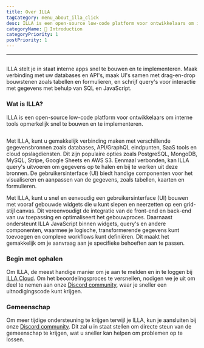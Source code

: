 ```yaml
---
title: Over ILLA
tagCategory: menu_about_illa_click
desc: ILLA is een open-source low-code platform voor ontwikkelaars om interne tools opmerkelijk snel te bouwen en te implementeren.
categoryName: 👋 Introduction
categoryPriority: 1
postPriority: 1
---
```


* * *

## <Heading hidden>Over ILLA</Heading>

ILLA stelt je in staat interne apps snel te bouwen en te implementeren. Maak verbinding met uw databases en API's, maak UI's samen met drag-en-drop bouwstenen zoals tabellen en formulieren, en schrijf query's voor interactie met gegevens met behulp van SQL en JavaScript.

### Wat is ILLA?

ILLA is een open-source low-code platform voor ontwikkelaars om interne tools opmerkelijk snel te bouwen en te implementeren.

<img
  src='https://cdn.illacloud.com/official-website/img/docs/introduction/about-illa-cloud.png'
  alt=""
/>

Met ILLA, kunt u gemakkelijk verbinding maken met verschillende gegevensbronnen zoals databases, API/GraphQL eindpunten, SaaS tools en cloud opslagdiensten. Dit zijn populaire opties zoals PostgreSQL, MongoDB, MySQL, Stripe, Google Sheets en AWS S3. Eenmaal verbonden, kan ILLA query's uitvoeren om gegevens op te halen en bij te werken uit deze bronnen. De gebruikersinterface (UI) biedt handige componenten voor het visualiseren en aanpassen van de gegevens, zoals tabellen, kaarten en formulieren.

Met ILLA, kunt u snel en eenvoudig een gebruikersinterface (UI) bouwen met vooraf gebouwde widgets die u kunt slepen en neerzetten op een grid-stijl canvas. Dit vereenvoudigt de integratie van de front-end en back-end van uw toepassing en optimaliseert het gebouwproces. Daarnaast ondersteunt ILLA JavaScript binnen widgets, query's en andere componenten, waarmee je logische, transformerende gegevens kunt toevoegen en complexe workflows kunt definiëren. Dit maakt het gemakkelijk om je aanvraag aan je specifieke behoeften aan te passen.

### Begin met ophalen

Om ILLA, de meest handige manier om je aan te melden en in te loggen bij [ILLA Cloud](https://cloud.illacloud.com/). 
Om het beoordelingsproces te versnellen, nodigen we je uit om deel te nemen aan onze [Discord community](https://discord.gg/illacloud), waar je sneller een uitnodigingscode kunt krijgen.

### Gemeenschap

Om meer tijdige ondersteuning te krijgen terwijl je ILLA, kun je aansluiten bij onze [Discord community](https://discord.gg/illacloud). Dit zal u in staat stellen om directe steun van de gemeenschap te krijgen, wat u sneller kan helpen om problemen op te lossen. 
